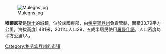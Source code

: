 [[Image:Mulegns.jpg|right]]

'''穆萊尼斯'''是[[瑞士|瑞士]]的城鎮，位於該國東部，由[[格勞賓登州|格勞賓登州]]負責管轄，面積33.79平方公里，海拔高度1,481米，2011年人口29，五成半居民使用[[羅曼什語|羅曼什語]]，人口密度每平方公里1人。

{{Switzerland-geo-stub}}
[[Category:格劳宾登州的市镇|Category:格劳宾登州的市镇]]